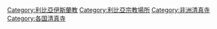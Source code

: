[[Category:利比亞伊斯蘭教|Category:利比亞伊斯蘭教]]
[[Category:利比亞宗教場所|Category:利比亞宗教場所]]
[[Category:非洲清真寺|Category:非洲清真寺]]
[[Category:各国清真寺|Category:各国清真寺]]